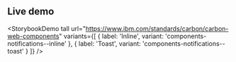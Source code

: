 ## Live demo

<StorybookDemo
  tall
  url="https://www.ibm.com/standards/carbon/carbon-web-components"
  variants={[
    {
      label: 'Inline',
      variant: 'components-notifications--inline'
    },
    {
      label: 'Toast',
      variant: 'components-notifications--toast'
    }
  ]}
/>
